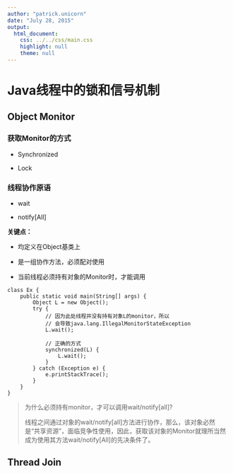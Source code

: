 ```yaml
---
author: "patrick.unicorn"
date: "July 28, 2015"
output:
  html_document:
    css: ../../css/main.css
    highlight: null
    theme: null
---
```


# Java线程中的锁和信号机制

## Object Monitor

### 获取Monitor的方式

+ Synchronized

+ Lock

### 线程协作原语

+ wait

+ notify[All]

**关键点：**

+ 均定义在Object基类上

+ 是一组协作方法，必须配对使用

+ 当前线程必须持有对象的Monitor时，才能调用

```
class Ex {
    public static void main(String[] args) {
		Object L = new Object();
		try {
		    // 因为此处线程并没有持有对象L的monitor，所以
		    // 会导致java.lang.IllegalMonitorStateException
			L.wait(); 
			
			// 正确的方式
			synchronized(L) {
			    L.wait();
			}
		} catch (Exception e) {
			e.printStackTrace();
		}
	}
}
```
<blockquote>
为什么必须持有monitor，才可以调用wait/notify[all]?

线程之间通过对象的wait/notify[all]方法进行协作，那么，该对象必然是“共享资源”，面临竞争性使用，因此，获取该对象的Monitor就理所当然成为使用其方法wait/notify[All]的先决条件了。
</blockquote>

## Thread Join
